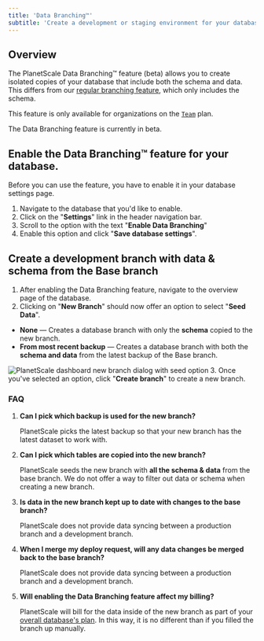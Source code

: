 ```yaml
---
title: 'Data Branching™'
subtitle: 'Create a development or staging environment for your database pre-seeded with data and schema'
---
```


## Overview

The PlanetScale Data Branching&trade; feature (beta) allows you to create isolated copies of your database that include both the schema and data. This differs from our [regular branching feature](/docs/concepts/branching), which only includes the schema.

This feature is only available for organizations on the [`Team`](https://planetscale.com/pricing) plan.

<InfoBlock type='note'>
  The Data Branching feature is currently in beta.
</InfoBlock>

## Enable the Data Branching&trade; feature for your database.
Before you can use the feature, you have to enable it in your database settings page.

1. Navigate to the database that you'd like to enable.
2. Click on the "**Settings**" link in the header navigation bar.
3. Scroll to the option with the text "**Enable Data Branching**"
4. Enable this option and click "**Save database settings**".


<VideoBlock src='/docs/img/docs/enable-data-branching.mp4' />


## Create a development branch with data & schema from the Base branch
1. After enabling the Data Branching feature, navigate to the overview page of the database.
2. Clicking on "**New Branch**" should now offer an option to select "**Seed Data**".
- **None** &mdash; Creates a database branch with only the **schema** copied to the new branch.
- **From most recent backup** &mdash; Creates a database branch with both the **schema and data** from the latest backup of the Base branch.

![PlanetScale dashboard new branch dialog with seed option](/docs/img/docs/new-data-branch.png)
3. Once you've selected an option, click "**Create branch**" to create a new branch.

<VideoBlock src='/docs/img/docs/create-new-data-branch.mp4' />



### FAQ

1. **Can I pick which backup is used for the new branch?**

   PlanetScale picks the latest backup so that your new branch has the latest dataset to work with.

2. **Can I pick which tables are copied into the new branch?**

   PlanetScale seeds the new branch with **all the schema & data** from the base branch.
   We do not offer a way to filter out data or schema when creating a new branch.

3. **Is data in the new branch kept up to date with changes to the base branch?**

   PlanetScale does not provide data syncing between a production branch and a development branch.

4. **When I merge my deploy request, will any data changes be merged back to the base branch?**

   PlanetScale does not provide data syncing between a production branch and a development branch.

5. **Will enabling the Data Branching feature affect my billing?**

   PlanetScale will bill for the data inside of the new branch as part of your [overall database's plan](/docs/concepts/billing#planetscale-plans). In this way, it is no different than if you filled the branch up manually.
